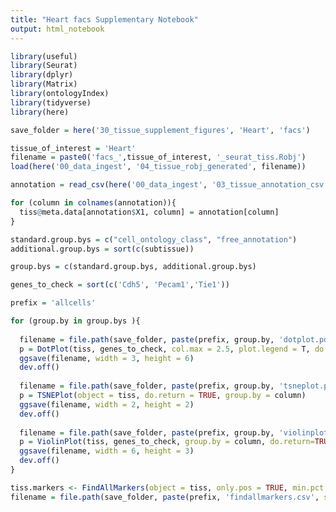 ```yaml
---
title: "Heart facs Supplementary Notebook"
output: html_notebook
---
```


```r
library(useful)
library(Seurat)
library(dplyr)
library(Matrix)
library(ontologyIndex)
library(tidyverse)
library(here)

save_folder = here('30_tissue_supplement_figures', 'Heart', 'facs')

tissue_of_interest = 'Heart'
filename = paste0('facs_',tissue_of_interest, '_seurat_tiss.Robj')
load(here('00_data_ingest', '04_tissue_robj_generated', filename))

annotation = read_csv(here('00_data_ingest', '03_tissue_annotation_csv', 'Heart_facs_annotation.csv'))

for (column in colnames(annotation)){
  tiss@meta.data[annotation$X1, column] = annotation[column]
}

standard.group.bys = c("cell_ontology_class", "free_annotation")
additional.group.bys = sort(c(subtissue))

group.bys = c(standard.group.bys, additional.group.bys)

genes_to_check = sort(c('Cdh5', 'Pecam1','Tie1'))
```

```r

prefix = 'allcells'

for (group.by in group.bys ){
  
  filename = file.path(save_folder, paste(prefix, group.by, 'dotplot.pdf', sep='_'))
  p = DotPlot(tiss, genes_to_check, col.max = 2.5, plot.legend = T, do.return = T, group.by = column) + coord_flip()
  ggsave(filename, width = 3, height = 6)
  dev.off()
  
  filename = file.path(save_folder, paste(prefix, group.by, 'tsneplot.pdf', sep='_'))
  p = TSNEPlot(object = tiss, do.return = TRUE, group.by = column)
  ggsave(filename, width = 2, height = 2)
  dev.off()
  
  filename = file.path(save_folder, paste(prefix, group.by, 'violinplot.pdf', sep='_'))
  p = ViolinPlot(tiss, genes_to_check, group.by = column, do.return=TRUE)
  ggsave(filename, width = 6, height = 3)
  dev.off()
}
```



```r
tiss.markers <- FindAllMarkers(object = tiss, only.pos = TRUE, min.pct = 0.25, thresh.use = 0.25)
filename = file.path(save_folder, paste(prefix, 'findallmarkers.csv', sep='_'))
```

